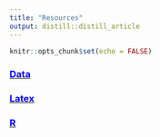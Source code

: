 ```yaml
---
title: "Resources"
output: distill::distill_article
---
```


```r
knitr::opts_chunk$set(echo = FALSE)
```

### [<span style="color:blue;">Data</span>](resources/resources_data.html){target="_blank"}



### [<span style="color:blue;">Latex</span>](resources/resources_latex.html){target="_blank"}



### [<span style="color:blue;">R</span>](resources/resources_r.html){target="_blank"}

